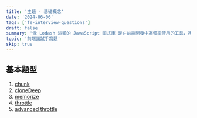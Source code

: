 ```yaml
---
title: '主題 - 基礎概念'
date: '2024-06-06'
tags: ['fe-interview-questions']
draft: false
summary: '像 Lodash 這類的 JavaScript 函式庫 是在前端開發中高頻率使用的工具，裡面提供了很多實用的函式，讓我們可以快速對各種型別的資料進行操作，而本主題將會介紹一些常見的工具函式。'
topic: '前端面試手寫題'
skip: true
---
```


## 基本題型

1. [chunk](/writing/fe-interview-questions/utility/general/chunk)
2. [cloneDeep](/writing/fe-interview-questions/utility/general/cloneDeep)
3. [memorize](/writing/fe-interview-questions/utility/general/memorize)
4. [throttle](/writing/fe-interview-questions/utility/general/throttle)
5. [advanced throttle](/writing/fe-interview-questions/utility/general/advanced-throttle)
